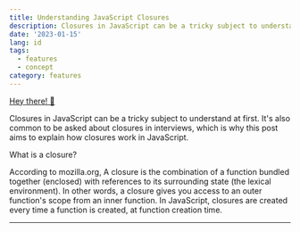 ```yaml
---
title: Understanding JavaScript Closures
description: Closures in JavaScript can be a tricky subject to understand at first. 
date: '2023-01-15'
lang: id
tags:
  - features
  - concept
category: features
---
```



[Hey there! 👋](#hasil-akhir)

Closures in JavaScript can be a tricky subject to understand at first. It's also common to be asked about closures in interviews, which is why this post aims to explain how closures work in JavaScript.

What is a closure?

According to mozilla.org, A closure is the combination of a function bundled together (enclosed) with references to its surrounding state (the lexical environment). In other words, a closure gives you access to an outer function's scope from an inner function. In JavaScript, closures are created every time a function is created, at function creation time.




---
